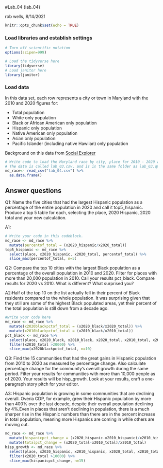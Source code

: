 #Lab_04 {lab_04}

rob wells, 8/14/2021

```r
knitr::opts_chunk$set(echo = TRUE)
```

### Load libraries and establish settings
```r
# Turn off scientific notation
options(scipen=999)

# Load the tidyverse here
library(tidyverse)
# Load janitor here
library(janitor)


```

### Load data

In this data set, each row represents a city or town in Maryland with the 2010 and 2020 figures for: 

-  Total population 
-  White only population
-  Black or African American only population
-  Hispanic only population 
-  Native American only population
-  Asian only population
-  Pacific Islander (including native Hawiian) only population

Background on this data from [Social Explorer](https://www.socialexplorer.com/data/ACS2016_5yr/metadata/?ds=ACS16_5yr&table=B02001) 
```r
# Write code to load the Maryland race by city, place for 2010 - 2020 and call it md_race.
# The data is called lab_03.csv, and is in the same folder as lab_03.qmd (this data notebook)
md_race<- read_csv("lab_04.csv") %>% 
  as.data.frame()
```

## Answer questions

Q1: Name the five cities that had the largest Hispanic population as a percentage of the entire population in 2020 and call it top5_hispanic. Produce a top 5 table for each, selecting the place, 2020 Hispanic, 2020 total and your new calculation.

A1:
```r

# Write your code in this codeblock.
md_race <- md_race %>% 
  mutate(percentof_total = (x2020_hispanic/x2020_total))
top5_hispanic <- md_race %>% 
  select(place, x2020_hispanic, x2020_total, percentof_total) %>% 
  slice_max(percentof_total, n=5)


```

Q2: Compare the top 10 cities with the largest Black population as a percentage of the overall population in 2010 and 2020. Filter for places with more than 20,000 population in 2010. Call your results pct_black. Compare results for 2020 vs 2010. What is different? What surprised you? 

A2:Half of the top 10 on the list actually fell in their percent of Black residents compared to the whole population. It was surprising given that they still are some of the highest Black populated areas, yet their percent of the total population is still down from a decade ago. 

```r
#write your code here
md_race <- md_race %>% 
  mutate(x2020blackpctof_total = (x2020_black/x2020_total)) %>% 
  mutate(x2010blackpctof_total = (x2010_black/x2010_total))
pct_black <- md_race %>% 
  select(place, x2020_black, x2010_black, x2020_total, x2010_total, x2020blackpctof_total, x2010blackpctof_total) %>% 
  filter(x2010_total >20000) %>% 
  slice_max(x2020blackpctof_total, n=10)

```

Q3: Find the 15 communities that had the great gains in Hispanic population from 2010 to 2020 as measured by percentage change. Also calculate percentage change for the community's overall growth during the same period. Filter your results for communities with more than 10,000 people as of 2020. Your results will be hisp_growth. Look at your results, craft a one-paragraph story pitch for your editor. 

A3: Hispanic population is growing in some communities that are declining overall. Overia CDP, for example, grew their Hispanic population by more than 400% over the last decade, despite their overall population declining by 4%.Even in places that aren't declining in population, there is a much sharper rise in the Hispanic numbers than there are in the percent increase in total population, meaning more Hispanics are coming in while others are moving out. 

```r
md_race <- md_race %>% 
  mutate(hispanicpct_change = (x2020_hispanic-x2010_hispanic)/x2010_hispanic) %>% 
  mutate(totalpct_change = (x2020_total-x2010_total)/x2010_total)
hisp_growth <- md_race %>% 
  select(place, x2020_hispanic, x2010_hispanic, x2020_total, x2010_total, hispanicpct_change, totalpct_change) %>% 
  filter(x2020_total >10000) %>% 
  slice_max(hispanicpct_change, n=15)


```
